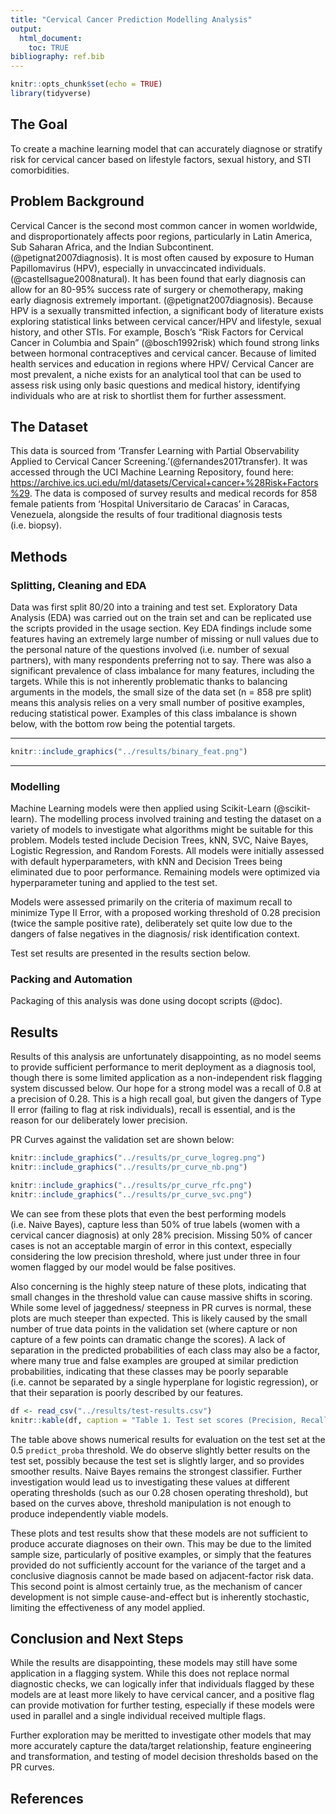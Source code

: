 ```yaml
---
title: "Cervical Cancer Prediction Modelling Analysis"
output: 
  html_document:
    toc: TRUE
bibliography: ref.bib
---
```


```r
knitr::opts_chunk$set(echo = TRUE)
library(tidyverse)
```

## The Goal

To create a machine learning model that can accurately diagnose or stratify risk for cervical cancer based on lifestyle factors, sexual history, and STI comorbidities.

## Problem Background

Cervical Cancer is the second most common cancer in women worldwide, and disproportionately affects poor regions, particularly in Latin America, Sub Saharan Africa, and the Indian Subcontinent. (@petignat2007diagnosis). It is most often caused by exposure to Human Papillomavirus (HPV), especially in unvaccincated individuals. (@castellsague2008natural). It has been found that early diagnosis can allow for an 80-95% success rate of surgery or chemotherapy, making early diagnosis extremely important. (@petignat2007diagnosis). Because HPV is a sexually transmitted infection, a significant body of literature exists exploring statistical links between cervical cancer/HPV and lifestyle, sexual history, and other STIs. For example, Bosch's "Risk Factors for Cervical Cancer in Columbia and Spain" (@bosch1992risk) which found strong links between hormonal contraceptives and cervical cancer. Because of limited health services and education in regions where HPV/ Cervical Cancer are most prevalent, a niche exists for an analytical tool that can be used to assess risk using only basic questions and medical history, identifying individuals who are at risk to shortlist them for further assessment.

## The Dataset

This data is sourced from 'Transfer Learning with Partial Observability Applied to Cervical Cancer Screening.'(@fernandes2017transfer). It was accessed through the UCI Machine Learning Repository, found here: <https://archive.ics.uci.edu/ml/datasets/Cervical+cancer+%28Risk+Factors%29>. The data is composed of survey results and medical records for 858 female patients from 'Hospital Universitario de Caracas' in Caracas, Venezuela, alongside the results of four traditional diagnosis tests (i.e. biopsy).

## Methods

### Splitting, Cleaning and EDA

Data was first split 80/20 into a training and test set. Exploratory Data Analysis (EDA) was carried out on the train set and can be replicated use the scripts provided in the usage section. Key EDA findings include some features having an extremely large number of missing or null values due to the personal nature of the questions involved (i.e. number of sexual partners), with many respondents preferring not to say. There was also a significant prevalence of class imbalance for many features, including the targets. While this is not inherently problematic thanks to balancing arguments in the models, the small size of the data set (n = 858 pre split) means this analysis relies on a very small number of positive examples, reducing statistical power. Examples of this class imbalance is shown below, with the bottom row being the potential targets.

------------------------------------------------------------------------

```r
knitr::include_graphics("../results/binary_feat.png")
```

------------------------------------------------------------------------

### Modelling

Machine Learning models were then applied using Scikit-Learn (@scikit-learn). The modelling process involved training and testing the dataset on a variety of models to investigate what algorithms might be suitable for this problem. Models tested include Decision Trees, kNN, SVC, Naive Bayes, Logistic Regression, and Random Forests. All models were initially assessed with default hyperparameters, with kNN and Decision Trees being eliminated due to poor performance. Remaining models were optimized via hyperparameter tuning and applied to the test set.

Models were assessed primarily on the criteria of maximum recall to minimize Type II Error, with a proposed working threshold of 0.28 precision (twice the sample positive rate), deliberately set quite low due to the dangers of false negatives in the diagnosis/ risk identification context.

Test set results are presented in the results section below.

### Packing and Automation

Packaging of this analysis was done using docopt scripts (@doc).

## Results

Results of this analysis are unfortunately disappointing, as no model seems to provide sufficient performance to merit deployment as a diagnosis tool, though there is some limited application as a non-independent risk flagging system discussed below. Our hope for a strong model was a recall of 0.8 at a precision of 0.28. This is a high recall goal, but given the dangers of Type II error (failing to flag at risk individuals), recall is essential, and is the reason for our deliberately lower precision.

PR Curves against the validation set are shown below:

```r
knitr::include_graphics("../results/pr_curve_logreg.png")
knitr::include_graphics("../results/pr_curve_nb.png")
```

```r
knitr::include_graphics("../results/pr_curve_rfc.png")
knitr::include_graphics("../results/pr_curve_svc.png")
```

We can see from these plots that even the best performing models (i.e. Naive Bayes), capture less than 50% of true labels (women with a cervical cancer diagnosis) at only 28% precision. Missing 50% of cancer cases is not an acceptable margin of error in this context, especially considering the low precision threshold, where just under three in four women flagged by our model would be false positives.

Also concerning is the highly steep nature of these plots, indicating that small changes in the threshold value can cause massive shifts in scoring. While some level of jaggedness/ steepness in PR curves is normal, these plots are much steeper than expected. This is likely caused by the small number of true data points in the validation set (where capture or non capture of a few points can dramatic change the scores). A lack of separation in the predicted probabilities of each class may also be a factor, where many true and false examples are grouped at similar prediction probabilities, indicating that these classes may be poorly separable (i.e. cannot be separated by a single hyperplane for logistic regression), or that their separation is poorly described by our features.

```r
df <- read_csv("../results/test-results.csv")
knitr::kable(df, caption = "Table 1. Test set scores (Precision, Recall, f1, AUC) for optimized models")
```

The table above shows numerical results for evaluation on the test set at the 0.5 `predict_proba` threshold. We do observe slightly better results on the test set, possibly because the test set is slightly larger, and so provides smoother results. Naive Bayes remains the strongest classifier. Further investigation would lead us to investigating these values at different operating thresholds (such as our 0.28 chosen operating threshold), but based on the curves above, threshold manipulation is not enough to produce independently viable models.

These plots and test results show that these models are not sufficient to produce accurate diagnoses on their own. This may be due to the limited sample size, particularly of positive examples, or simply that the features provided do not sufficiently account for the variance of the target and a conclusive diagnosis cannot be made based on adjacent-factor risk data. This second point is almost certainly true, as the mechanism of cancer development is not simple cause-and-effect but is inherently stochastic, limiting the effectiveness of any model applied.

## Conclusion and Next Steps

While the results are disappointing, these models may still have some application in a flagging system. While this does not replace normal diagnostic checks, we can logically infer that individuals flagged by these models are at least more likely to have cervical cancer, and a positive flag can provide motivation for further testing, especially if these models were used in parallel and a single individual received multiple flags.

Further exploration may be meritted to investigate other models that may more accurately capture the data/target relationship, feature engineering and transformation, and testing of model decision thresholds based on the PR curves.

## References
